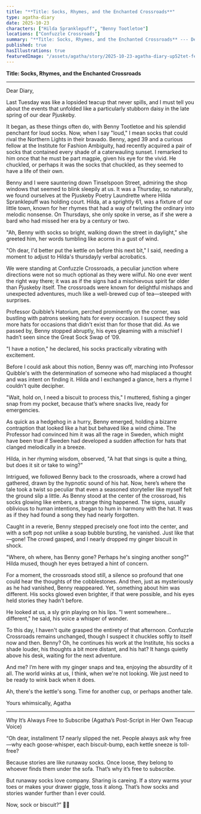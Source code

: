 ```yaml
---
title: "**Title: Socks, Rhymes, and the Enchanted Crossroads**"
type: agatha-diary
date: 2025-10-23
characters: ["Hilda Spranklepuff", "Benny Tootletoe"]
locations: ["Confuzzle Crossroads"]
summary: "**Title: Socks, Rhymes, and the Enchanted Crossroads** --- Dear Diary, Last Tuesday was like a lopsided teacup that never spills, and I must tell y..."
published: true
hasIllustrations: true
featuredImage: "/assets/agatha/story/2025-10-23-agatha-diary-up52tet-featured.png"
---
```


**Title: Socks, Rhymes, and the Enchanted Crossroads**

---

Dear Diary,

Last Tuesday was like a lopsided teacup that never spills, and I must tell you about the events that unfolded like a particularly stubborn daisy in the late spring of our dear Pjuskeby.

It began, as these things often do, with Benny Tootletoe and his splendid penchant for loud socks. Now, when I say "loud," I mean socks that could rival the Northern Lights in their bravado. Benny, aged 39 and a curious fellow at the Institute for Fashion Ambiguity, had recently acquired a pair of socks that contained every shade of a caterwauling sunset. I remarked to him once that he must be part magpie, given his eye for the vivid. He chuckled, or perhaps it was the socks that chuckled, as they seemed to have a life of their own.

Benny and I were sauntering down Tinselspoon Street, admiring the shop windows that seemed to blink sleepily at us. It was a Thursday, so naturally, we found ourselves at the Pjuskeby Poetry Laundrette where Hilda Spranklepuff was holding court. Hilda, at a sprightly 61, was a fixture of our little town, known for her rhymes that had a way of twisting the ordinary into melodic nonsense. On Thursdays, she only spoke in verse, as if she were a bard who had missed her era by a century or two.

"Ah, Benny with socks so bright, walking down the street in daylight," she greeted him, her words tumbling like acorns in a gust of wind.

"Oh dear, I'd better put the kettle on before this next bit," I said, needing a moment to adjust to Hilda's thursdayly verbal acrobatics.

We were standing at Confuzzle Crossroads, a peculiar junction where directions were not so much optional as they were wilful. No one ever went the right way there; it was as if the signs had a mischievous spirit far older than Pjuskeby itself. The crossroads were known for delightful mishaps and unexpected adventures, much like a well-brewed cup of tea—steeped with surprises.

Professor Quibble’s Hatorium, perched prominently on the corner, was bustling with patrons seeking hats for every occasion. I suspect they sold more hats for occasions that didn't exist than for those that did. As we passed by, Benny stopped abruptly, his eyes gleaming with a mischief I hadn’t seen since the Great Sock Swap of ’09.

<agatha-illustration src="/assets/agatha/story/2025-10-23-agatha-diary-up52tet-inline1.png" alt="Illustration for this story by Agatha Splint" position="right" />

"I have a notion," he declared, his socks practically vibrating with excitement.

Before I could ask about this notion, Benny was off, marching into Professor Quibble's with the determination of someone who had misplaced a thought and was intent on finding it. Hilda and I exchanged a glance, hers a rhyme I couldn't quite decipher.

"Wait, hold on, I need a biscuit to process this," I muttered, fishing a ginger snap from my pocket, because that’s where snacks live, ready for emergencies.

As quick as a hedgehog in a hurry, Benny emerged, holding a bizarre contraption that looked like a hat but behaved like a wind chime. The Professor had convinced him it was all the rage in Sweden, which might have been true if Sweden had developed a sudden affection for hats that clanged melodically in a breeze.

Hilda, in her rhyming wisdom, observed, "A hat that sings is quite a thing, but does it sit or take to wing?"

Intrigued, we followed Benny back to the crossroads, where a crowd had gathered, drawn by the hypnotic sound of his hat. Now, here’s where the tale took a twist so peculiar that even a seasoned storyteller like myself felt the ground slip a little. As Benny stood at the center of the crossroad, his socks glowing like embers, a strange thing happened. The signs, usually oblivious to human intentions, began to hum in harmony with the hat. It was as if they had found a song they had nearly forgotten.

Caught in a reverie, Benny stepped precisely one foot into the center, and with a soft pop not unlike a soap bubble bursting, he vanished. Just like that—gone! The crowd gasped, and I nearly dropped my ginger biscuit in shock.

"Where, oh where, has Benny gone? Perhaps he's singing another song?" Hilda mused, though her eyes betrayed a hint of concern.

For a moment, the crossroads stood still, a silence so profound that one could hear the thoughts of the cobblestones. And then, just as mysteriously as he had vanished, Benny reappeared. Yet, something about him was different. His socks glowed even brighter, if that were possible, and his eyes held stories they hadn’t before.

He looked at us, a sly grin playing on his lips. "I went somewhere... different," he said, his voice a whisper of wonder.

<agatha-illustration src="/assets/agatha/story/2025-10-23-agatha-diary-up52tet-inline2.png" alt="Another illustration for this story by Agatha Splint" position="left" />

To this day, I haven't quite grasped the entirety of that afternoon. Confuzzle Crossroads remains unchanged, though I suspect it chuckles softly to itself now and then. Benny? Oh, he continues his work at the Institute, his socks a shade louder, his thoughts a bit more distant, and his hat? It hangs quietly above his desk, waiting for the next adventure.

And me? I’m here with my ginger snaps and tea, enjoying the absurdity of it all. The world winks at us, I think, when we're not looking. We just need to be ready to wink back when it does.

Ah, there's the kettle's song. Time for another cup, or perhaps another tale.

Yours whimsically,
Agatha

---

Why It’s Always Free to Subscribe
(Agatha’s Post-Script in Her Own Teacup Voice)

“Oh dear, installment 17 nearly slipped the net. People always ask why free—why each goose-whisper, each biscuit-bump, each kettle sneeze is toll-free?

Because stories are like runaway socks. Once loose, they belong to whoever finds them under the sofa. That’s why it’s free to subscribe.

But runaway socks love company. Sharing is careing. If a story warms your toes or makes your drawer giggle, toss it along. That’s how socks and stories wander further than I ever could.

Now, sock or biscuit?” 🧦🍪
